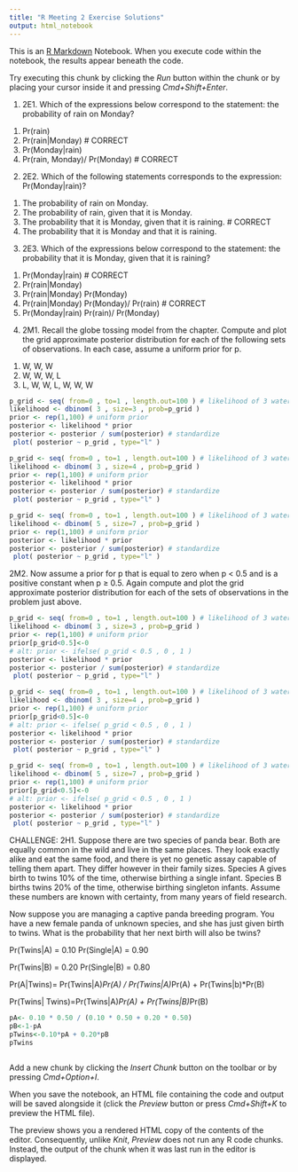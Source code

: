 ```yaml
---
title: "R Meeting 2 Exercise Solutions"
output: html_notebook
---
```


This is an [R Markdown](http://rmarkdown.rstudio.com) Notebook. When you execute code within the notebook, the results appear beneath the code. 

Try executing this chunk by clicking the *Run* button within the chunk or by placing your cursor inside it and pressing *Cmd+Shift+Enter*. 

1. 2E1.  Which of the expressions below correspond to the statement: 
  the probability of rain on Monday?
  (1)  Pr(rain)
  (2)  Pr(rain|Monday) # CORRECT
  (3)  Pr(Monday|rain)
  (4)  Pr(rain, Monday)/ Pr(Monday) # CORRECT

2. 2E2.  Which of the following statements corresponds to the expression: 
   Pr(Monday|rain)?
  
  (1)  The probability of rain on Monday.
  (2)  The probability of rain, given that it is Monday.
  (3)  The probability that it is Monday, given that it is raining. # CORRECT
  (4)  The probability that it is Monday and that it is raining.
  
3. 2E3.  Which of the expressions below correspond to the statement: 
   the probability that it is Monday, given that it is raining?
  
  (1)  Pr(Monday|rain) # CORRECT
  (2)  Pr(rain|Monday)
  (3)  Pr(rain|Monday) Pr(Monday)
  (4)  Pr(rain|Monday) Pr(Monday)/ Pr(rain) # CORRECT
  (5)  Pr(Monday|rain) Pr(rain)/ Pr(Monday)

4. 2M1.  Recall the globe tossing model from the chapter. 
 Compute and plot the grid approximate posterior distribution 
 for each of the following sets of observations. In each case, 
 assume a uniform prior for p.
 
  (1)  W, W, W
  (2)  W, W, W, L
  (3)  L, W, W, L, W, W, W
  
  
```r
p_grid <- seq( from=0 , to=1 , length.out=100 ) # likelihood of 3 water in 3 tosses
likelihood <- dbinom( 3 , size=3 , prob=p_grid )
prior <- rep(1,100) # uniform prior
posterior <- likelihood * prior
posterior <- posterior / sum(posterior) # standardize
 plot( posterior ~ p_grid , type="l" )
```

```r
p_grid <- seq( from=0 , to=1 , length.out=100 ) # likelihood of 3 water in 4 tosses
likelihood <- dbinom( 3 , size=4 , prob=p_grid )
prior <- rep(1,100) # uniform prior
posterior <- likelihood * prior
posterior <- posterior / sum(posterior) # standardize
 plot( posterior ~ p_grid , type="l" )
```

```r
p_grid <- seq( from=0 , to=1 , length.out=100 ) # likelihood of 3 water in 3 tosses
likelihood <- dbinom( 5 , size=7 , prob=p_grid )
prior <- rep(1,100) # uniform prior
posterior <- likelihood * prior
posterior <- posterior / sum(posterior) # standardize
 plot( posterior ~ p_grid , type="l" )
```

2M2.  Now assume a prior for p that is equal to zero when p < 0.5 and is a positive constant when p ≥ 0.5. Again compute and plot the grid approximate posterior distribution for each of the sets of observations in the problem just above.
```r
p_grid <- seq( from=0 , to=1 , length.out=100 ) # likelihood of 3 water in 3 tosses
likelihood <- dbinom( 3 , size=3 , prob=p_grid )
prior <- rep(1,100) # uniform prior
prior[p_grid<0.5]<-0
# alt: prior <- ifelse( p_grid < 0.5 , 0 , 1 ) 
posterior <- likelihood * prior
posterior <- posterior / sum(posterior) # standardize
 plot( posterior ~ p_grid , type="l" )
```


```r
p_grid <- seq( from=0 , to=1 , length.out=100 ) # likelihood of 3 water in 3 tosses
likelihood <- dbinom( 3 , size=4 , prob=p_grid )
prior <- rep(1,100) # uniform prior
prior[p_grid<0.5]<-0
# alt: prior <- ifelse( p_grid < 0.5 , 0 , 1 ) 
posterior <- likelihood * prior
posterior <- posterior / sum(posterior) # standardize
 plot( posterior ~ p_grid , type="l" )
```
```r
p_grid <- seq( from=0 , to=1 , length.out=100 ) # likelihood of 3 water in 3 tosses
likelihood <- dbinom( 5 , size=7 , prob=p_grid )
prior <- rep(1,100) # uniform prior
prior[p_grid<0.5]<-0
# alt: prior <- ifelse( p_grid < 0.5 , 0 , 1 ) 
posterior <- likelihood * prior
posterior <- posterior / sum(posterior) # standardize
 plot( posterior ~ p_grid , type="l" )
```



CHALLENGE: 2H1.  Suppose there are two species of panda bear. Both are equally common in the wild and live in the same places. They look exactly alike and eat the same food, and there is yet no genetic assay capable of telling them apart. They differ however in their family sizes. Species A gives birth to twins 10% of the time, otherwise birthing a single infant. Species B births twins 20% of the time, otherwise birthing singleton infants. Assume these numbers are known with certainty, from many years of field research.

Now suppose you are managing a captive panda breeding program. You have a new female panda of unknown species, and she has just given birth to twins. What is the probability that her next birth will also be twins?

Pr(Twins|A) = 0.10
Pr(Single|A) = 0.90

Pr(Twins|B) = 0.20
Pr(Single|B) = 0.80

Pr(A|Twins)= Pr(Twins|A)*Pr(A) / Pr(Twins|A)*Pr(A) + Pr(Twins|b)*Pr(B)

Pr(Twins| Twins)=Pr(Twins|A)*Pr(A) + Pr(Twins|B)*Pr(B) 
```r
pA<- 0.10 * 0.50 / (0.10 * 0.50 + 0.20 * 0.50)
pB<-1-pA
pTwins<-0.10*pA + 0.20*pB
pTwins
```

  

```r

```


Add a new chunk by clicking the *Insert Chunk* button on the toolbar or by pressing *Cmd+Option+I*.

When you save the notebook, an HTML file containing the code and output will be saved alongside it (click the *Preview* button or press *Cmd+Shift+K* to preview the HTML file). 

The preview shows you a rendered HTML copy of the contents of the editor. Consequently, unlike *Knit*, *Preview* does not run any R code chunks. Instead, the output of the chunk when it was last run in the editor is displayed.

